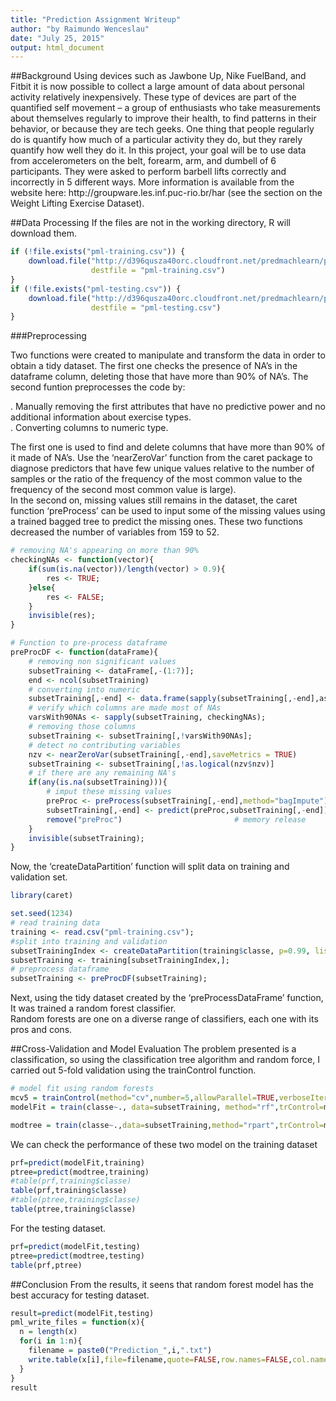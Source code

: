 ```yaml
---
title: "Prediction Assignment Writeup"
author: "by Raimundo Wenceslau"
date: "July 25, 2015"
output: html_document
---
```


##Background
Using devices such as Jawbone Up, Nike FuelBand, and Fitbit it is now possible to collect a large amount of data about personal activity relatively inexpensively. These type of devices are part of the quantified self movement – a group of enthusiasts who take measurements about themselves regularly to improve their health, to find patterns in their behavior, or because they are tech geeks. One thing that people regularly do is quantify how much of a particular activity they do, but they rarely quantify how well they do it. In this project, your goal will be to use data from accelerometers on the belt, forearm, arm, and dumbell of 6 participants. They were asked to perform barbell lifts correctly and incorrectly in 5 different ways. More information is available from the website here: http://groupware.les.inf.puc-rio.br/har (see the section on the Weight Lifting Exercise Dataset).

##Data Processing
If the files are not in the working directory, R will download them.

```r
if (!file.exists("pml-training.csv")) {
    download.file("http://d396qusza40orc.cloudfront.net/predmachlearn/pml-training.csv", 
                  destfile = "pml-training.csv")
}
if (!file.exists("pml-testing.csv")) {
    download.file("http://d396qusza40orc.cloudfront.net/predmachlearn/pml-testing.csv", 
                  destfile = "pml-testing.csv")
}
```

###Preprocessing

Two functions were created to manipulate and transform the data in order to obtain a tidy dataset. 
The first one checks the presence of NA’s in the dataframe column, deleting those that have more than 90% of NA’s.
The second funtion preprocesses the code by:

. Manually removing the first attributes that have no predictive power and no additional information about exercise types.  
. Converting columns to numeric type. 

The first one is used to find and delete columns that have more than 90% of it made of NA’s. 
Use the ‘nearZeroVar’ function from the caret package to diagnose predictors that have few unique values relative to the number of samples 
or the ratio of the frequency of the most common value to the frequency of the second most common value is large).  
In the second on, missing values still remains in the dataset, the caret function ‘preProcess’ can be used to input some of the missing values using a trained 
bagged tree to predict the missing ones. These two functions decreased the number of variables from 159 to 52.

```r
# removing NA's appearing on more than 90% 
checkingNAs <- function(vector){
    if(sum(is.na(vector))/length(vector) > 0.9){
        res <- TRUE;
    }else{
        res <- FALSE;
    }
    invisible(res);
}

# Function to pre-process dataframe
preProcDF <- function(dataFrame){   
    # removing non significant values
    subsetTraining <- dataFrame[,-(1:7)]; 
    end <- ncol(subsetTraining)
    # converting into numeric
    subsetTraining[,-end] <- data.frame(sapply(subsetTraining[,-end],as.numeric))
    # verify which columns are made most of NAs
    varsWith90NAs <- sapply(subsetTraining, checkingNAs);
    # removing those columns
    subsetTraining <- subsetTraining[,!varsWith90NAs];
    # detect no contributing variables
    nzv <- nearZeroVar(subsetTraining[,-end],saveMetrics = TRUE)
    subsetTraining <- subsetTraining[,!as.logical(nzv$nzv)]
    # if there are any remaining NA's
    if(any(is.na(subsetTraining))){               
        # imput these missing values
        preProc <- preProcess(subsetTraining[,-end],method="bagImpute")
        subsetTraining[,-end] <- predict(preProc,subsetTraining[,-end])
        remove("preProc")                         # memory release    
    }    
    invisible(subsetTraining);
}
```

Now, the ‘createDataPartition’ function will split data on training and validation set.

```r
library(caret)
```

```r
set.seed(1234)
# read training data
training <- read.csv("pml-training.csv");
#split into training and validation
subsetTrainingIndex <- createDataPartition(training$classe, p=0.99, list = FALSE);
subsetTraining <- training[subsetTrainingIndex,];
# preprocess dataframe
subsetTraining <- preProcDF(subsetTraining);
```

Next, using the tidy dataset created by the ‘preProcessDataFrame’ function, It was trained a random forest classifier.  
Random forests are one on a diverse range of classifiers, each one with its pros and cons.  

##Cross-Validation and Model Evaluation
The problem presented is a classification, so using the classification tree algorithm and random force, I carried out 5-fold validation using the trainControl function.

```r
# model fit using random forests
mcv5 = trainControl(method="cv",number=5,allowParallel=TRUE,verboseIter=TRUE)
modelFit = train(classe~., data=subsetTraining, method="rf",trControl=mcv5)
```

```r
modtree = train(classe~.,data=subsetTraining,method="rpart",trControl=mcv5)
```

We can check the performance of these two model on the training dataset

```r
prf=predict(modelFit,training)
ptree=predict(modtree,training)
#table(prf,training$classe)
table(prf,training$classe)
#table(ptree,training$classe)
table(ptree,training$classe)
```

For the testing dataset.  
```r
prf=predict(modelFit,testing)
ptree=predict(modtree,testing)
table(prf,ptree)
```

##Conclusion
From the results, it seens that random forest model has the best accuracy for testing dataset.  

```r
result=predict(modelFit,testing)
pml_write_files = function(x){
  n = length(x)
  for(i in 1:n){
    filename = paste0("Prediction_",i,".txt")
    write.table(x[i],file=filename,quote=FALSE,row.names=FALSE,col.names=FALSE)
  }
}
result
```
